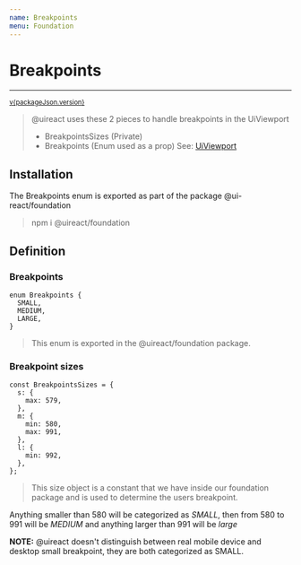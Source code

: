 ```yaml
---
name: Breakpoints
menu: Foundation
---
```



# Breakpoints

---

<sup>
  <a href="https://github.com/inavac182/ui-react/blob/main/packages/foundation/" target="_blank">
    v{packageJson.version}
  </a>
</sup>

> @uireact uses these 2 pieces to handle breakpoints in the UiViewport
>
> - BreakpointsSizes (Private)
> - Breakpoints (Enum used as a prop) See: [UiViewport](./packages-foundation-docs-viewport)

## Installation

The Breakpoints enum is exported as part of the package @ui-react/foundation

> npm i @uireact/foundation

## Definition

### Breakpoints

```
enum Breakpoints {
  SMALL,
  MEDIUM,
  LARGE,
}
```

> This enum is exported in the @uireact/foundation package.

### Breakpoint sizes

```
const BreakpointsSizes = {
  s: {
    max: 579,
  },
  m: {
    min: 580,
    max: 991,
  },
  l: {
    min: 992,
  },
};

```

> This size object is a constant that we have inside our foundation package and is used to determine the users breakpoint.

Anything smaller than 580 will be categorized as _SMALL_, then from 580 to 991 will be _MEDIUM_ and anything larger than 991 will be _large_

**NOTE:** @uireact doesn't distinguish between real mobile device and desktop small breakpoint, they are both categorized as SMALL.
